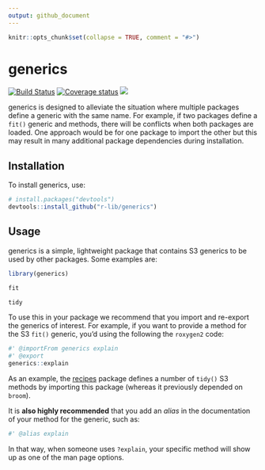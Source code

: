 ```yaml
---
output: github_document
---
```


```r
knitr::opts_chunk$set(collapse = TRUE, comment = "#>")
```

# generics

[![Build Status](https://travis-ci.org/r-lib/generics.svg?branch=master)](https://travis-ci.org/r-lib/generics)
[![Coverage status](https://codecov.io/gh/r-lib/generics/branch/master/graph/badge.svg)](https://codecov.io/github/r-lib/generics?branch=master)
![](https://img.shields.io/badge/lifecycle-experimental-orange.svg)

generics is designed to alleviate the situation where multiple packages define a generic with the same name. For example, if two packages define a `fit()` generic and methods, there will be conflicts when both packages are loaded. One approach would be for one package to import the other but this may result in many additional package dependencies during installation. 

## Installation

To install generics, use:

```r
# install.packages("devtools")
devtools::install_github("r-lib/generics")
```

## Usage

generics is a simple, lightweight package that contains S3 generics to be used by other packages. Some examples are:

```r
library(generics)

fit

tidy
```

To use this in your package we recommend that you import and re-export the generics of interest. For example, if you want to provide a method for the  S3 `fit()` generic, you'd using the following the `roxygen2` code:

``` r
#' @importFrom generics explain
#' @export
generics::explain
```

As an example, the [recipes](https://github.com/tidymodels/recipes) package defines a number of `tidy()` S3 methods by importing this package (whereas it previously depended on `broom`). 

It is **also highly recommended** that you add an _alias_ in the documentation of your method for the generic, such as:

```r
#' @alias explain
```

In that way, when someone uses `?explain`, your specific method will show up as one of the man page options.  
